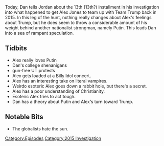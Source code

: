 {{Episode
    | title             = Sep 29- Oct 3, 2015
    | caption           = [https://knowledgefight.libsyn.com/knowledge-fight-sep-29-oct-3-2015 Listen to this episode on Libsyn]
    | episodeNumber     = 70
    | length            = 01:54:02
    | airDate           = August 4, 2017
    | coverageStartDate = September 29, 2015
    | coverageEndDate   = October 3, 2015
    | episodeType       = [[:Category:2015 Investigation|2015 Investigation]]
    | appearance        = [[Putin]], [[Joe Biggs]]
    | beverage          = Farmer's Artificial Strawberry Aloe Vera Drink
    | oocDrop           = 1) I pray many times a week, not everyday. 2) Alex is American royalty, he's sickeningly Americana.
    | previousEpisode   = [[69: August 1, 2017]]
    | nextEpisode       = [[71: August 4, 2017]]
}}

{{Stub}}

Today, Dan tells Jordan about the 13th (13th?) installment in his investigation into what happened to get Alex Jones to team up with Team Trump back in 2015. In this leg of the hunt, nothing really changes about Alex's feelings about Trump, but he does seem to throw a considerable amount of his weight behind another nationalist strongman, namely Putin. This leads Dan into a sea of rampant speculation.

==Tidbits==

*Alex really loves Putin
*Dan's college shenanigans
*gun-free UT protests
*Alex gets loaded at a Billy Idol concert.
*Alex has an interesting take on literal vampires.
*Weirdo esoteric Alex goes down a rabbit hole, but there's a secret.
*Alex has a poor understanding of Christianity.
*Esoteric Alex tries to act tough.
*Dan has a theory about Putin and Alex's turn toward Trump.

==Notable Bits==

*The globalists hate the sun.

[[Category:Episodes]]
[[Category:2015 Investigation]]